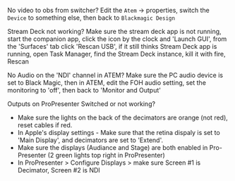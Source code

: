 
<Heading as="h3" size="md">No video to obs from switcher?</Heading>
Edit the `Atem` -> properties, switch the `Device` to something else, then back to `Blackmagic Design`

<Heading as="h3" size="md">Stream Deck not working?</Heading>
Make sure the stream deck app is not running, start the companion app, click the icon by the clock and 'Launch GUI', from the 'Surfaces' tab click 'Rescan USB', if it still thinks Stream Deck app is running, open Task Manager, find the Stream Deck instance, kill it with fire, Rescan

<Heading as="h3" size="md">No Audio on the 'NDI' channel in ATEM?</Heading>
Make sure the PC audio device is set to Black Magic, then in ATEM, edit the FOH audio setting, set the monitoring to 'off', then back to 'Monitor and Output'

<Heading as="h3" size="md">Outputs on ProPresenter Switched or not working?</Heading>

- Make sure the lights on the back of the decimators are orange (not red), reset cables if red.
- In Apple's display settings - Make sure that the retina dispaly is set to 'Main Display', and decimators are set to 'Extend'.
- Make sure the displays (Audiance and Stage) are both enabled in Pro-Presenter (2 green lights top right in ProPresenter)
- In ProPresenter > Configure Displays > make sure Screen #1 is Decimator, Screen #2 is NDI